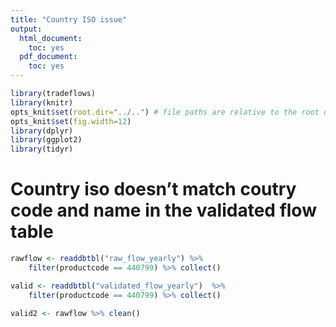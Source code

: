 ```yaml
---
title: "Country ISO issue"
output:
  html_document:
    toc: yes
  pdf_document:
    toc: yes
---
```



```r
library(tradeflows)
library(knitr)
opts_knit$set(root.dir="../..") # file paths are relative to the root of the project directory
opts_knit$set(fig.width=12)
library(dplyr)
library(ggplot2)
library(tidyr)

``` 


# Country iso doesn't match coutry code and name in the validated flow table
```r
rawflow <- readdbtbl("raw_flow_yearly") %>% 
    filter(productcode == 440799) %>% collect()

valid <- readdbtbl("validated_flow_yearly")  %>%
    filter(productcode == 440799) %>% collect()

valid2 <- rawflow %>% clean()

```
